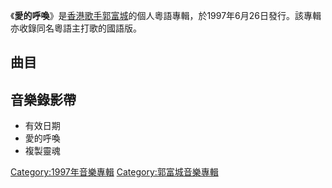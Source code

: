 {{about|1997年的專輯|3=愛的呼喚}}
{{Album infobox | <!-- See Wikipedia:WikiProject_Albums -->
|  Name        = 愛的呼喚
|  Type        = [[錄音室專輯|錄音室專輯]]
|  Artist      = [[郭富城|郭富城]]
|  Cover       = 郭富城 愛的呼喚.jpg
|  Released    = 1997年6月26日
|  Recorded    = 1997年3月
|  Genre       = [[粵語流行音樂|粵語流行音樂]]、[[國語流行音樂|國語流行音樂]]
|  Length      = 51:26
|  Label       = [[華納唱片_(香港)|華納唱片]](香港)、[[飛碟唱片|飛碟唱片]](中國、台灣)
|  Producer    = [[譚國政|譚國政]] (全碟監製)<br/>[[梁美薇|小美]] (全碟監製)<br/>[[郭富城|郭富城]] (全碟監製)<br>[[C._Y._Kong|C. Y. Kong]] (5,8的監製)<br/>[[黃尚偉|黃尚偉]] (4的監製)
|  Last album  = [[誰會記得我|誰會記得我]]<br/>（1997年）
|  This album  = '''愛的呼喚'''<br/>（1997年6月26日）
|  Next album  = [[愛定妳|愛定妳]]<br/>（1997年）
}}

《'''愛的呼喚'''》是[[香港|香港]][[歌手|歌手]][[郭富城|郭富城]]的個人粵語專輯，於1997年6月26日發行。該專輯亦收錄同名粵語主打歌的國語版。

==曲目==
{{Tracklist
| collapsed = 
| headline = 
| font_size = 
| total_length = 51:26

| extra_column =

| title1 = 愛的呼喚
| music1 = [[譚國政|譚國政]]
| lyrics1 = [[梁美薇|小美]]
| arranger1 = [[譚國政|譚國政]]
| note1 = 
| longnote1 = '''第二主打'''
| length1 = 3:51

| title2 = 有效日期
| music2 = [[譚國政|譚國政]]
| lyrics2 = [[林夕|林夕]]
| arranger2 = [[譚國政|譚國政]]
| longnote2 = '''第一主打'''
| length2 = 3:16

| title3 = 複製靈魂
| music3 = [[譚國政|譚國政]]
| lyrics3 = [[小美|小美]]
| arranger3 = [[譚國政|譚國政]]
| longnote3 = '''第三主打'''
| length3 = 3:50

| title4 = 是最好人生
| music4 = [[黃尚偉|黃尚偉]]
| lyrics4 = [[小美|小美]]
| arranger4 = [[黃尚偉|黃尚偉]]
| longnote4 = 
| length4 = 3:35

| title5 = 戰鼓
| music5 = [[Joey_Tang|Joey Tang]]<br>[[C._Y._Kong|C. Y. Kong]]
| lyrics5 = [[林振強|林振強]]
| arranger5 = Joey Tang<br>C. Y. Kong
| longnote5 = 
| length5 = 4:06

| title6 = 我抱歉
| music6 = [[伍樂城|伍樂城]]
| lyrics6 = [[林夕|林夕]]
| arranger6 = [[伍樂城|伍樂城]]
| longnote6 = 
| length6 = 3:40

| title7 = 在懷念妳
| music7 = [[Marti_Sharron|Marti Sharron]]
| lyrics7 = [[小美|小美]]
| arranger7 = [[甘力|甘力]]
| note7 = 還需勇氣
| longnote7 = 原曲為[[Céline_Dion|Céline Dion]]的《Just Walk Away》
| length7 = 5:12

| title8 = 花
| music8 = C. Y. Kong
| lyrics8 = [[黃偉文|黃偉文]]
| arranger8 = C. Y. Kong
| longnote8 = 
| length8 = 4:35

| title9 = 心頭好
| music9 = [[金小兵|金小兵]]
| lyrics9 = [[林夕|林夕]]
| arranger9 = [[金小兵|金小兵]]
| longnote9 = 
| length9 = 3:51

| title10 = 生日禮物
| music10 = [[黃文廣|黃文廣]]
| lyrics10 = [[林夕|林夕]]
| arranger10 = [[鍾世英|鍾世英]]
| longnote10 = 
| length10 = 3:52

| title11 = 愛的呼喚
| music11 = [[譚國政|譚國政]]
| lyrics11 = [[梁美薇|小美]]
| arranger11 = [[譚國政|譚國政]]
| note11 = 國語版
| longnote11 = 《愛的呼喚》國語版
| length11 = 3:51

| title12 = 分享愛 Remix
| music12 = [[譚國政|譚國政]]
| lyrics12 = [[何啟弘|何啟弘]]
| arranger12 = [[譚國政|譚國政]]
| note12 = Santana Bom Bom Mix
| longnote12 = 
| length12 = 4:30

| title13 = 分享愛 Remix
| music13 = [[譚國政|譚國政]]
| lyrics13 = [[何啟弘|何啟弘]]
| arranger13 = [[譚國政|譚國政]]
| note13 = Amazing Mix
| longnote13 = 
| length13 = 3:11
}}
{{Track listing
| collapsed = yes
| headline = VCD曲目
| total_length = 
| title1 = 複製靈魂
| title2 = 愛的呼喚（深情篇）
| title3 = (無題)
}}

==音樂錄影帶==
*有效日期
*愛的呼喚
*複製靈魂
{{郭富城}}
{{叱咤樂壇至尊歌曲}}
[[Category:1997年音樂專輯|Category:1997年音樂專輯]]
[[Category:郭富城音樂專輯|Category:郭富城音樂專輯]]